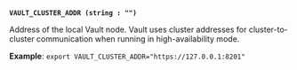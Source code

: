 <a id="standard-vault_cluster_addr" /><br />

**`VAULT_CLUSTER_ADDR (string : "")`**

Address of the local Vault node. Vault uses cluster addresses for
cluster-to-cluster communication when running in high-availability mode.

**Example**: `export VAULT_CLUSTER_ADDR="https://127.0.0.1:8201"`

<br />